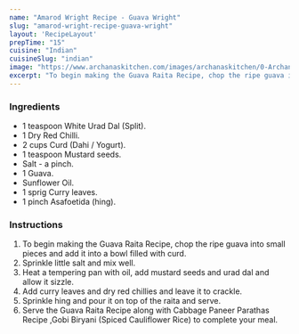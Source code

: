---
name: "Amarod Wright Recipe - Guava Wright"
slug: "amarod-wright-recipe-guava-wright"
layout: 'RecipeLayout'
prepTime: "15"
cuisine: "Indian"
cuisineSlug: "indian"
image: "https://www.archanaskitchen.com/images/archanaskitchen/0-Archanas-Kitchen-Recipes/2018/May-17/Amrud_Raita_Recipe_Guava_Raita-1.jpg"
excerpt: "To begin making the Guava Raita Recipe, chop the ripe guava into small pieces and add it into a bowl filled with curd"
---

### Ingredients

- 1 teaspoon White Urad Dal (Split).
- 1 Dry Red Chilli.
- 2 cups Curd (Dahi / Yogurt).
- 1 teaspoon Mustard seeds.
- Salt - a pinch.
- 1 Guava.
- Sunflower Oil.
- 1 sprig Curry leaves.
- 1 pinch Asafoetida (hing).

### Instructions

1. To begin making the Guava Raita Recipe, chop the ripe guava into small pieces and add it into a bowl filled with curd.
1. Sprinkle little salt and mix well.
1. Heat a tempering pan with oil, add mustard seeds and urad dal and allow it sizzle.
1. Add curry leaves and dry red chillies and leave it to crackle.
1. Sprinkle hing and pour it on top of the raita and serve.
1. Serve the Guava Raita Recipe along with Cabbage Paneer Parathas Recipe ,Gobi Biryani (Spiced Cauliflower Rice) to complete your meal.
